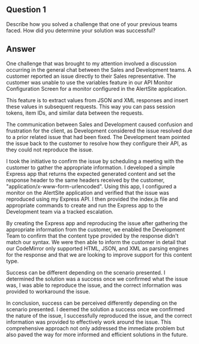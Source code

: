 ## Question 1

Describe how you solved a challenge that one of your previous teams faced. How did you determine your solution was successful?

## Answer

One challenge that was brought to my attention involved a discussion occurring in the general chat between the Sales and Development teams. A customer reported an issue directly to their Sales representative. The customer was unable to use the variables feature in our API Monitor Configuration Screen for a monitor configured in the AlertSite application.

This feature is to extract values from JSON and XML responses and insert these values in subsequent requests. This way you can pass session tokens, item IDs, and similar data between the requests.

The communication between Sales and Development caused confusion and frustration for the client, as Development considered the issue resolved due to a prior related issue that had been fixed. The Development team pointed the issue back to the customer to resolve how they configure their API, as they could not reproduce the issue.

I took the initiative to confirm the issue by scheduling a meeting with the customer to gather the appropriate information. I developed a simple Express app that returns the expected generated content and set the response header to the same headers received by the customer, "application/x-www-form-urlencoded". Using this app, I configured a monitor on the AlertSite application and verified that the issue was reproduced using my Express API. I then provided the index.js file and appropriate commands to create and run the Express app to the Development team via a tracked escalation.

By creating the Express app and reproducing the issue after gathering the appropriate information from the customer, we enabled the Development Team to confirm that the content type provided by the response didn't match our syntax. We were then able to inform the customer in detail that our CodeMirror only supported HTML, JSON, and XML as parsing engines for the response and that we are looking to improve support for this content type.

Success can be different depending on the scenario presented. I determined the solution was a success once we confirmed what the issue was, I was able to reproduce the issue, and the correct information was provided to workaround the issue.

In conclusion, success can be perceived differently depending on the scenario presented. I deemed the solution a success once we confirmed the nature of the issue, I successfully reproduced the issue, and the correct information was provided to effectively work around the issue. This comprehensive approach not only addressed the immediate problem but also paved the way for more informed and efficient solutions in the future.

